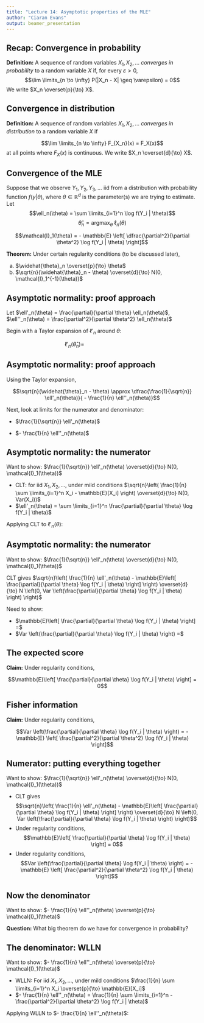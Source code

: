 ```yaml
---
title: "Lecture 14: Asymptotic properties of the MLE"
author: "Ciaran Evans"
output: beamer_presentation
---
```


## Recap: Convergence in probability

**Definition:** A sequence of random variables $X_1, X_2,...$ *converges in probability* to a random variable $X$ if, for every $\varepsilon > 0$,
$$\lim \limits_{n \to \infty} P(|X_n - X| \geq \varepsilon) = 0$$
We write $X_n \overset{p}{\to} X$.

## Convergence in distribution

**Definition:** A sequence of random variables $X_1, X_2,...$ *converges in distribution* to a random variable $X$ if

$$\lim \limits_{n \to \infty} F_{X_n}(x) = F_X(x)$$
at all points where $F_X(x)$ is continuous. We write $X_n \overset{d}{\to} X$.

## Convergence of the MLE

Suppose that we observe $Y_1, Y_2, Y_3,...$ iid from a distribution with probability function $f(y | \theta)$, where $\theta \in \mathbb{R}^d$ is the parameter(s) we are trying to estimate. Let
\vspace{-0.3cm}
$$\ell_n(\theta) = \sum \limits_{i=1}^n \log f(Y_i | \theta)$$
\vspace{-0.3cm}
$$\widehat{\theta}_n = \text{argmax}_\theta \ \ell_n(\theta)$$
\vspace{-0.5cm}

$$\mathcal{I}_1(\theta) = - \mathbb{E} \left[ \dfrac{\partial^2}{\partial \theta^2} \log f(Y_i | \theta) \right]$$

**Theorem:** Under certain regularity conditions (to be discussed later),

(a) $\widehat{\theta}_n \overset{p}{\to} \theta$ 
(b) $\sqrt{n}(\widehat{\theta}_n - \theta) \overset{d}{\to} N(0, \mathcal{I}_1^{-1}(\theta))$

## Asymptotic normality: proof approach

Let $\ell'_n(\theta) = \frac{\partial}{\partial \theta} \ell_n(\theta)$, $\ell''_n(\theta) = \frac{\partial^2}{\partial \theta^2} \ell_n(\theta)$

Begin with a Taylor expansion of $\ell'_n$ around $\theta$:

$$\ell'_n(\widehat{\theta}_n) = \hspace{4cm}$$

\vspace{5cm}

## Asymptotic normality: proof approach

Using the Taylor expansion, 

$$\sqrt{n}(\widehat{\theta}_n - \theta) \approx \dfrac{\frac{1}{\sqrt{n}} \ell'_n(\theta)}{ - \frac{1}{n} \ell''_n(\theta)}$$

Next, look at limits for the numerator and denominator:

* $\frac{1}{\sqrt{n}} \ell'_n(\theta)$

\bigskip

* $- \frac{1}{n} \ell''_n(\theta)$

## Asymptotic normality: the numerator

Want to show: $\frac{1}{\sqrt{n}} \ell'_n(\theta) \overset{d}{\to} N(0, \mathcal{I}_1(\theta))$

* CLT: for iid $X_1, X_2,...$, under mild conditions $\sqrt{n}\left( \frac{1}{n} \sum \limits_{i=1}^n X_i - \mathbb{E}[X_i] \right) \overset{d}{\to} N(0, Var(X_i))$
* $\ell'_n(\theta) = \sum \limits_{i=1}^n \frac{\partial}{\partial \theta} \log f(Y_i | \theta)$

Applying CLT to $\ell'_n(\theta)$:

\vspace{5cm}

## Asymptotic normality: the numerator

Want to show: $\frac{1}{\sqrt{n}} \ell'_n(\theta) \overset{d}{\to} N(0, \mathcal{I}_1(\theta))$

CLT gives $\sqrt{n}\left( \frac{1}{n} \ell'_n(\theta) - \mathbb{E}\left[ \frac{\partial}{\partial \theta} \log f(Y_i | \theta) \right] \right) \overset{d}{\to} N \left(0, Var \left(\frac{\partial}{\partial \theta} \log f(Y_i | \theta) \right) \right)$

Need to show:

* $\mathbb{E}\left[ \frac{\partial}{\partial \theta} \log f(Y_i | \theta) \right] =$
* $Var \left(\frac{\partial}{\partial \theta} \log f(Y_i | \theta) \right) =$

## The expected score

**Claim:** Under regularity conditions,

$$\mathbb{E}\left[ \frac{\partial}{\partial \theta} \log f(Y_i | \theta) \right] = 0$$

\vspace{5cm}


## Fisher information

**Claim:** Under regularity conditions,

$$Var \left(\frac{\partial}{\partial \theta} \log f(Y_i | \theta) \right) = -\mathbb{E} \left[ \frac{\partial^2}{\partial \theta^2} \log f(Y_i | \theta)  \right]$$

\vspace{5cm}

## Numerator: putting everything together

Want to show: $\frac{1}{\sqrt{n}} \ell'_n(\theta) \overset{d}{\to} N(0, \mathcal{I}_1(\theta))$


* CLT gives 
$$\sqrt{n}\left( \frac{1}{n} \ell'_n(\theta) - \mathbb{E}\left[ \frac{\partial}{\partial \theta} \log f(Y_i | \theta) \right] \right) \overset{d}{\to} N \left(0, Var \left(\frac{\partial}{\partial \theta} \log f(Y_i | \theta) \right) \right)$$
* Under regularity conditions, 
$$\mathbb{E}\left[ \frac{\partial}{\partial \theta} \log f(Y_i | \theta) \right] = 0$$
* Under regularity conditions, 
$$Var \left(\frac{\partial}{\partial \theta} \log f(Y_i | \theta) \right) = -\mathbb{E} \left[ \frac{\partial^2}{\partial \theta^2} \log f(Y_i | \theta)  \right]$$

\vspace{5cm}

## Now the denominator

Want to show: $- \frac{1}{n} \ell''_n(\theta) \overset{p}{\to} \mathcal{I}_1(\theta)$

**Question:** What big theorem do we have for convergence in probability?

\vspace{5cm}

## The denominator: WLLN

Want to show: $- \frac{1}{n} \ell''_n(\theta) \overset{p}{\to} \mathcal{I}_1(\theta)$

* WLLN: For iid $X_1, X_2,...$, under mild conditions $\frac{1}{n} \sum \limits_{i=1}^n X_i \overset{p}{\to} \mathbb{E}[X_i]$
* $- \frac{1}{n} \ell''_n(\theta) = \frac{1}{n} \sum \limits_{i=1}^n -\frac{\partial^2}{\partial \theta^2} \log f(Y_i | \theta)$

Applying WLLN to $- \frac{1}{n} \ell''_n(\theta)$:

\vspace{5cm}
